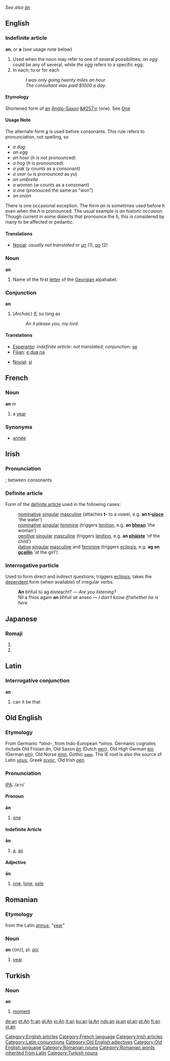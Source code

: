 ''See also [[än]]''
==English==

{{rank|one|so|me|41|an|we|who|said}}

===Indefinite article===
'''an''', or '''a''' (see usage note below)

# Used when the noun may refer to one of several possibilities; ''an egg'' could be any of several, while ''the egg'' refers to a specific egg.
# In each; to or for each
#: ''I was only going twenty miles an hour''
#: ''The consultant was paid $1000 a day.''

====Etymology====
Shortened form of [[an]] [[Anglo-Saxon]] [[&#257;n]] (one). See [[One]]
<!-- Second sense may have this etymology (?):
Derived from the preposition meaning "on"
-->

====Usage Note====

The alternate form [[a]] is used before consonants.  This rule refers to pronunciation, not spelling, so

* ''a dog''
* ''an egg''
* ''an hour'' (''h'' is not pronounced)
* ''a hog'' (''h'' is pronounced)
* ''a yak'' (''y'' counts as a consonant)
* ''a user'' (''u'' is pronounced as ''yu'')
* ''an umbrella''
* ''a woman'' (''w'' counts as a consonant)
* ''a one'' (pronouced the same as "won")
* ''an onion''

There is one occasional exception.  The form ''an'' is sometimes used before ''h'' even when the ''h'' is pronounced.  The usual example is ''an historic occasion.''  Though current in some dialects that pronounce the ''h'', this is considered by many to be affected or pedantic.

====Translations====
{{top}}
{{mid}}
*[[Novial]]: ''usually not translated'' or [[un]] (1), [[po]] (2)
{{bottom}}

===Noun===
'''an'''

#Name of the first [[letter]] of the [[Georgian]] alpahabet.

===Conjunction===
'''an'''

# (''Archaic'') [[If]], so long as
#: ''An it please you, my lord.''

====Translations====
{{top}}
*[[Esperanto]]: ''indefinite article'': ''not translated''; ''conjunction'': [[se]]
*[[Fijian]]: [[e dua na]]
{{mid}}
*[[Novial]]: [[si]]
{{bottom}}

[[Category:English articles]]

==French==
===Noun===
'''an''' ''m''

# a [[year]]

===Synonyms===
*[[année]]

[[Category:French language]]

==Irish==
===Pronunciation===
{{IPA|[ən]}}; between consonants {{IPA|[ə]}}

===Definite article===
Form of the [[definite article]] used in the following cases:
:[[nominative]] [[singular]] [[masculine]] (attaches '''t-''' to a vowel, e.g. '''an t-[[uisce]]''' 'the water')
:[[nominative]] [[singular]] [[feminine]] (triggers [[lenition]], e.g. '''an [[bean#Irish|bhean]]''' 'the woman')
:[[genitive]] [[singular]] [[masculine]] (triggers [[lenition]], e.g. '''an [[páiste|pháiste]]''' 'of the child')
:[[dative]] [[singular]] [[masculine]] and [[feminine]] (triggers [[eclipsis]], e.g. '''ag an [[cailín|gcailín]]''' 'at the girl')

===Interrogative particle===
Used to form direct and indirect questions; triggers [[eclipsis]]; takes the [[dependent]] form (when available) of irregular verbs.
:'''An''' bhfuil tú ag éisteacht? &mdash; ''Are you listening?''
:Níl a fhios agam '''an''' bhfuil sé anseo &mdash; ''I don't know if/whether he is here''

[[Category:Irish articles]]

==Japanese==
===Romaji===
{{romaji|あん}}
# {{japdef|案|[[plan]], [[scheme]]}}
# {{japdef|餡|[[bean paste]]}}

==Latin==
===Interrogative conjunction===
'''an'''
# can it be that

[[Category:Latin conjunctions]]

==Old English==
===Etymology===
From Germanic ''*aina-'', from Indo-European ''*oinos''.  Germanic cognates include Old Frisian ''ān'', Old Saxon [[en|ēn]] (Dutch [[een]]), Old High German [[ein]] (German [[ein]]), Old Norse [[einn]], Gothic [[𐌰𐌹𐌽𐍃]].  The IE root is also the source of Latin [[unus]], Greek [[οινος]], Old Irish [[oen]].

===Pronunciation===
[[IPA]]: /a:n/

====Pronoun====
'''ān'''
# [[one]]

====Indefinite Article====
'''ān'''
# [[a]], [[an]]

====Adjective====
'''ān'''
# [[one]], [[lone]], [[sole]]

[[Category:Old English adjectives]]
[[Category:Old English language]]
==Romanian==
===Etymology===
from the Latin ''[[annus]]'', "[[year]]"
===Noun===
'''an''' {{m}], pl. ''[[ani]]''
#[[year]].
[[Category:Romanian nouns]]
[[Category:Romanian words inherited from Latin]]
==Turkish==

===Noun===
'''an'''

#[[moment]]

[[Category:Turkish nouns]]

[[de:an]]
[[et:An]]
[[fr:an]]
[[gl:An]]
[[io:An]]
[[it:an]]
[[ku:an]]
[[la:An]]
[[nds:an]]
[[ja:an]]
[[pl:an]]
[[pt:An]]
[[fi:an]]
[[vi:an]]